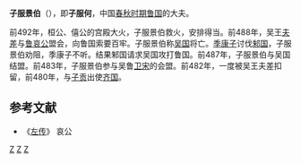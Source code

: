 {{模板:Infobox 先秦人物
|名称= 子服景伯
|图像=
|图说=
|姓=[[姬姓|姬]]
|氏=子服
|名=何
|字=
|别名=
|别字=
|谥号=景
|时代=春秋
|国家=[[鲁国|鲁]] 
|身份=
|出生=
|逝世=
|在位=
|父=[[子服昭伯|子服昭伯]]
|母=
|正妻=
|妾=
|子女=
|太子=
}}
'''子服景伯'''（{{bd|？||？||catIdx=Z子服}}），即'''子服何'''，中国[[春秋时期|春秋时期]][[鲁国|鲁国]]的大夫。

前492年，桓公、僖公的宫殿大火，子服景伯救火，安排得当。前488年，吴王[[夫差|夫差]]与[[鲁哀公|鲁哀公]]盟会，向鲁国索要百牢。子服景伯称[[吴国|吴国]]将亡。[[季康子|季康子]]讨伐[[邾国|邾国]]，子服景伯劝阻，季康子不听。结果邾国请求吴国攻打鲁国。前487年，子服景伯与吴国结盟。前483年，子服景伯参与吴鲁[[卫国|卫]][[宋国|宋]]的会盟。前482年，一度被吴王夫差扣留，前480年，与[[子贡|子贡]]出使[[齐国|齐国]]。
{{start box}}
{{s-before|[[子服昭伯|子服昭伯]]}}
{{s-title|[[魯國|魯國]][[子服氏|子服氏]]宗主}}
{{s-after|[[子服厉伯|子服厉伯]]}}
{{end box}}

==参考文献==
*《[[左传|左传]]》 哀公
[[Category:春秋人|Z]]
[[Category:鲁国大夫|Z]]
[[Category:姬姓|Z]]
{{春秋人物小作品}}